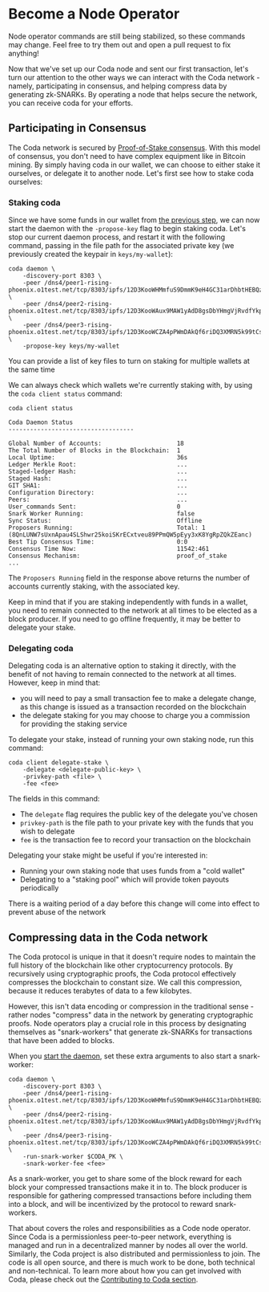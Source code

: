 
<Metadata title="Become a Node Operator" />

# Become a Node Operator

<Alert kind="danger">

  Node operator commands are still being stabilized, so these commands may change. Feel free to try them out and open a pull request to fix anything!

</Alert>

Now that we've set up our Coda node and sent our first transaction, let's turn our attention to the other ways we can interact with the Coda network - namely, participating in consensus, and helping compress data by generating zk-SNARKs. By operating a node that helps secure the network, you can receive coda for your efforts.

## Participating in Consensus

The Coda network is secured by [Proof-of-Stake consensus](/docs/glossary/#proof-of-stake). With this model of consensus, you don't need to have complex equipment like in Bitcoin mining. By simply having coda in our wallet, we can choose to either stake it ourselves, or delegate it to another node. Let's first see how to stake coda ourselves:

### Staking coda

<!-- Since we have some funds in our wallet from [the previous step](/docs/my-first-transaction), we can configure that wallet to stake its coda by issuing the following command, passing in the file path for the associated private key (we previously created the keypair in `keys/my-wallet`): -->

<!-- coda client set-staking -privkey-path keys/my-wallet -->

Since we have some funds in our wallet from [the previous step](/docs/my-first-transaction), we can now start the daemon with the `-propose-key` flag to begin staking coda. Let's stop our current daemon process, and restart it with the following command, passing in the file path for the associated private key (we previously created the keypair in `keys/my-wallet`):

    coda daemon \
        -discovery-port 8303 \
        -peer /dns4/peer1-rising-phoenix.o1test.net/tcp/8303/ipfs/12D3KooWHMmfuS9DmmK9eH4GC31arDhbtHEBQzX6PwPtQftxzwJs \
        -peer /dns4/peer2-rising-phoenix.o1test.net/tcp/8303/ipfs/12D3KooWAux9MAW1yAdD8gsDbYHmgVjRvdfYkpkfX7AnyGvQaRPF \
        -peer /dns4/peer3-rising-phoenix.o1test.net/tcp/8303/ipfs/12D3KooWCZA4pPWmDAkQf6riDQ3XMRN5k99tCsiRhBAPZCkA8re7 \
        -propose-key keys/my-wallet

<Alert>

  You can provide a list of key files to turn on staking for multiple wallets at the same time

</Alert>

We can always check which wallets we're currently staking with, by using the `coda client status` command:

    coda client status
    
    Coda Daemon Status 
    -----------------------------------
    
    Global Number of Accounts:                     18
    The Total Number of Blocks in the Blockchain:  1
    Local Uptime:                                  36s
    Ledger Merkle Root:                            ...
    Staged-ledger Hash:                            ...
    Staged Hash:                                   ...
    GIT SHA1:                                      ...
    Configuration Directory:                       ...
    Peers:                                         ...
    User_commands Sent:                            0
    Snark Worker Running:                          false
    Sync Status:                                   Offline
    Proposers Running:                             Total: 1 (8QnLUNW7sUxnApau4SLShwr25koiSKrECxtveu89PPmQW5pEyy3xK8YgRpZQkZEanc)
    Best Tip Consensus Time:                       0:0
    Consensus Time Now:                            11542:461
    Consensus Mechanism:                           proof_of_stake
    ...

The `Proposers Running` field in the response above returns the number of accounts currently staking, with the associated key.

<Alert kind="warning">

  Keep in mind that if you are staking independently with funds in a wallet, you need to remain connected to the network at all times to be elected as a block producer. If you need to go offline frequently, it may be better to delegate your stake.

</Alert>

### Delegating coda

Delegating coda is an alternative option to staking it directly, with the benefit of not having to remain connected to the network at all times. However, keep in mind that:

- you will need to pay a small transaction fee to make a delegate change, as this change is issued as a transaction recorded on the blockchain
- the delegate staking for you may choose to charge you a commission for providing the staking service

To delegate your stake, instead of running your own staking node, run this command:

    coda client delegate-stake \
        -delegate <delegate-public-key> \
        -privkey-path <file> \
        -fee <fee>

The fields in this command:

- The `delegate` flag requires the public key of the delegate you've chosen
- `privkey-path` is the file path to your private key with the funds that you wish to delegate
- `fee` is the transaction fee to record your transaction on the blockchain

Delegating your stake might be useful if you're interested in:

- Running your own staking node that uses funds from a "cold wallet"
- Delegating to a "staking pool" which will provide token payouts periodically

<Alert>

  There is a waiting period of a day before this change will come into effect to prevent abuse of the network

</Alert>

## Compressing data in the Coda network 

The Coda protocol is unique in that it doesn't require nodes to maintain the full history of the blockchain like other cryptocurrency protocols. By recursively using cryptographic proofs, the Coda protocol effectively compresses the blockchain to constant size. We call this compression, because it reduces terabytes of data to a few kilobytes.

However, this isn't data encoding or compression in the traditional sense - rather nodes "compress" data in the network by generating cryptographic proofs. Node operators play a crucial role in this process by designating themselves as "snark-workers" that generate zk-SNARKs for transactions that have been added to blocks.

When you [start the daemon](/docs/my-first-transaction/#start-up-a-node), set these extra arguments to also start a snark-worker:

    coda daemon \
        -discovery-port 8303 \
        -peer /dns4/peer1-rising-phoenix.o1test.net/tcp/8303/ipfs/12D3KooWHMmfuS9DmmK9eH4GC31arDhbtHEBQzX6PwPtQftxzwJs \
        -peer /dns4/peer2-rising-phoenix.o1test.net/tcp/8303/ipfs/12D3KooWAux9MAW1yAdD8gsDbYHmgVjRvdfYkpkfX7AnyGvQaRPF \
        -peer /dns4/peer3-rising-phoenix.o1test.net/tcp/8303/ipfs/12D3KooWCZA4pPWmDAkQf6riDQ3XMRN5k99tCsiRhBAPZCkA8re7 \
        -run-snark-worker $CODA_PK \
        -snark-worker-fee <fee>

As a snark-worker, you get to share some of the block reward for each block your compressed transactions make it in to. The block producer is responsible for gathering compressed transactions before including them into a block, and will be incentivized by the protocol to reward snark-workers.

That about covers the roles and responsibilities as a Code node operator. Since Coda is a permissionless peer-to-peer network, everything is managed and run in a decentralized manner by nodes all over the world. Similarly, the Coda project is also distributed and permissionless to join. The code is all open source, and there is much work to be done, both technical and non-technical. To learn more about how you can get involved with Coda, please check out the [Contributing to Coda section](../contributing).
